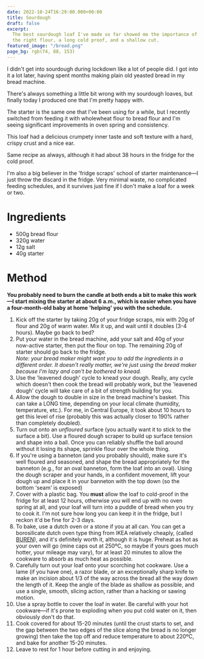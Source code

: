 ```yaml
---
date: 2022-10-24T16:29:00.000+00:00
title: Sourdough
draft: false
excerpt:
  The best sourdough loaf I've made so far showed me the importance of choosing
  the right flour, a long cold proof, and a shallow cut.
featured_image: "/bread.png"
page_bg: rgb(74, 88, 153)
---
```


I didn't get into sourdough during lockdown like a lot of people did. I got into it a lot later, having spent months making plain old yeasted bread in my bread machine.

There's always something a little bit wrong with my sourdough loaves, but finally today I produced one that I'm pretty happy with.

The starter is the same one that I've been using for a while, but I recently switched from feeding it with wholewheat flour to bread flour and I'm seeing significant improvements in oven spring and consistency.

This loaf had a delicious crumpety inner taste and soft texture with a hard, crispy crust and a nice ear.

Same recipe as always, although it had about 38 hours in the fridge for the cold proof.

I'm also a big believer in the 'fridge scraps' school of starter maintenance—I just throw the discard in the fridge. Very minimal waste, no complicated feeding schedules, and it survives just fine if I don't make a loaf for a week or two.

# Ingredients

- 500g bread flour
- 320g water
- 12g salt
- 40g starter

# Method

**You probably need to burn the candle at both ends a bit to make this work—I start mixing the starter at about 6 a.m., which is easier when you have a four-month-old baby at home 'helping' you with the schedule.**

1.  Kick off the starter by taking 20g of your fridge scraps, mix with 20g of flour and 20g of warm water. Mix it up, and wait until it doubles (3-4 hours). Maybe go back to bed?
2.  Put your water in the bread machine, add your salt and 40g of your now-active starter, then put the flour on top. The remaining 20g of starter should go back to the fridge.  
    _Note: your bread maker might want you to add the ingredients in a different order. It doesn't really matter, we're just using the bread maker because I'm lazy and can't be bothered to knead._
3.  Use the 'leavened dough' cycle to knead your dough. Really, any cycle which doesn't then cook the bread will probably work, but the 'leavened dough' cycle will take care of a bit of strength building for you.
4.  Allow the dough to double in size in the bread machine's basket. This can take a LONG time, depending on your local climate (humidity, temperature, etc.). For me, in Central Europe, it took about 10 hours to get this level of rise (probably this was actually closer to 190% rather than completely doubled).
5.  Turn out onto an _unfloured_ surface (you actually want it to stick to the surface a bit). Use a floured dough scraper to build up surface tension and shape into a ball. Once you can reliably shuffle the ball around without it losing its shape, sprinkle flour over the whole thing.
6.  If you're using a banneton (and you probably should), make sure it's well floured and seasoned, and shape the bread appropriately for the banneton (e.g., for an oval banneton, form the loaf into an oval). Using the dough scraper and your hands, in a confident movement, lift your dough up and place it in your banneton with the top down (so the bottom 'seam' is exposed)
7.  Cover with a plastic bag. You **must** allow the loaf to cold-proof in the fridge for at least 12 hours, otherwise you will end up with no oven spring at all, and your loaf will turn into a puddle of bread when you try to cook it. I'm not sure how long you can keep it in the fridge, but I reckon it'd be fine for 2-3 days.
8.  To bake, use a dutch oven or a stone if you at all can. You can get a borosilicate dutch oven type thing from IKEA relatively cheaply, (called [BUREN](https://www.ikea.com/hu/hu/p/buren-sueto-talalotal-tetovel-atlatszo-ueveg-00214591/)), and it's definitely worth it, although it is huge. Preheat as hot as your oven will go (mine caps out at 250ºC, so maybe if yours goes much hotter, your mileage may vary), for at least 20 minutes to allow the cookware to absorb as much heat as possible.
9.  Carefully turn out your loaf onto your scorching hot cookware. Use a lame (if you have one), a razor blade, or an exceptionally sharp knife to make an incision about 1/3 of the way across the bread all the way down the length of it. Keep the angle of the blade as shallow as possible, and use a single, smooth, slicing action, rather than a hacking or sawing motion.
10. Use a spray bottle to cover the loaf in water. Be careful with your hot cookware—if it's prone to exploding when you put cold water on it, then obviously don't do that.
11. Cook covered for about 15-20 minutes (until the crust starts to set, and the gap between the two edges of the slice along the bread is no longer growing) then take the top off and reduce temperature to about 220ºC, and bake for another 15-20 minutes.
12. Leave to rest for 1 hour before cutting in and enjoying.
